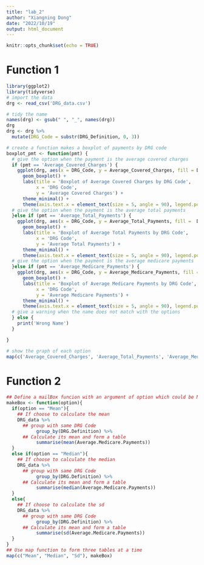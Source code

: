 ```yaml
---
title: "lab_2"
author: "Xiangning Dong"
date: "2022/10/19"
output: html_document
---
```


```r
knitr::opts_chunk$set(echo = TRUE)
```

# Function 1

```r
library(ggplot2)
library(tidyverse)
# import the data
drg <- read_csv('DRG_data.csv')

# tidy the name
names(drg) <- gsub(" ", "_", names(drg))
drg
drg <- drg %>%
  mutate(DRG_Code = substr(DRG_Definition, 0, 3))

# create a function makes a boxplot of payments by DRG code
boxplot_pmt <- function(pmt) {
  # give the option when the payment is the average covered charges
  if (pmt == 'Average_Covered_Charges') {
    ggplot(drg, aes(x = DRG_Code, y = Average_Covered_Charges, fill = DRG_Code)) +
      geom_boxplot() +
      labs(title = 'Boxplot of Average Covered Charges by DRG Code',
           x = 'DRG Code',
           y = 'Average Covered Charges') +
      theme_minimal() +
      theme(axis.text.x = element_text(size = 5, angle = 90), legend.position = "none")
  # give the option when the payment is the average total payments
  }else if (pmt == 'Average_Total_Payments') {
    ggplot(drg, aes(x = DRG_Code, y = Average_Total_Payments, fill =  DRG_Code)) +
      geom_boxplot() +
      labs(title = 'Boxplot of Average Total Payments by DRG Code',
           x = 'DRG Code',
           y = 'Average Total Payments') +
      theme_minimal() +
      theme(axis.text.x = element_text(size = 5, angle = 90), legend.position = "none")
  # give the option when the payment is the average medicare payments
  }else if (pmt == 'Average_Medicare_Payments') {
    ggplot(drg, aes(x = DRG_Code, y = Average_Medicare_Payments, fill = DRG_Code)) +
      geom_boxplot() +
      labs(title = 'Boxplot of Average Medicare Payments by DRG Code',
           x = 'DRG Code',
           y = 'Average Medicare Payments') +
      theme_minimal() +
      theme(axis.text.x = element_text(size = 5, angle = 90), legend.position = "none")
  # give a warning when the name does not match with the options
  } else {
    print('Wrong Name')
  }

}

# show the graph of each option
map(c('Average_Covered_Charges', 'Average_Total_Payments', 'Average_Medicare_Payments'), boxplot_pmt)


```


# Function 2
```r
## Define a mailBox funcion with an argument of option which could be Mean, Median or sd.
makeBox <- function(option){
  if(option == "Mean"){
    ## If choose to calculate the mean
    DRG_data %>%
      ## group with same DRG Code
           group_by(DRG.Definition) %>%
      ## Calculate its mean and form a table
           summarise(mean(Average.Medicare.Payments))
  }
  else if(option == "Median"){
    ## If choose to calculate the median
    DRG_data %>%
      ## group with same DRG Code
           group_by(DRG.Definition) %>%
      ## Calculate its mean and form a table
           summarise(median(Average.Medicare.Payments))
  }
  else{
    ## If choose to calculate the sd
    DRG_data %>%
      ## group with same DRG Code
           group_by(DRG.Definition) %>%
      ## Calculate its mean and form a table
           summarise(sd(Average.Medicare.Payments))
  }
}
## Use map function to form three tables at a time
map(c("Mean", "Median", "Sd"), makeBox)
```










